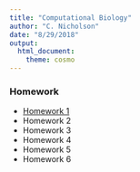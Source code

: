 ```yaml
---
title: "Computational Biology"
author: "C. Nicholson"
date: "8/29/2018"
output: 
  html_document: 
    theme: cosmo
---
```


### Homework

* [Homework 1](HW1.Rmd)
* Homework 2
* Homework 3
* Homework 4
* Homework 5
* Homework 6